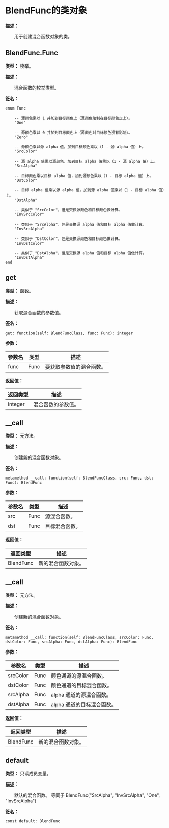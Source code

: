 
# BlendFunc的类对象

**描述：**

&emsp;&emsp;用于创建混合函数对象的类。

## BlendFunc.Func

**类型：** 枚举。

**描述：**

&emsp;&emsp;混合函数的枚举类型。

**签名：**
```tl
enum Func

	-- 源颜色乘以 1 并加到目标颜色上（源颜色绘制在目标颜色之上）。
	"One"

	-- 源颜色乘以 0 并加到目标颜色上（源颜色对目标颜色没有影响）。
	"Zero"

	-- 源颜色乘以源 alpha 值，加到目标颜色乘以（1 - 源 alpha 值）上。
	"SrcColor"

	-- 源 alpha 值乘以源颜色，加到目标 alpha 值乘以（1 - 源 alpha 值）上。
	"SrcAlpha"

	-- 目标颜色乘以目标 alpha 值，加到源颜色乘以（1 - 目标 alpha 值）上。
	"DstColor"

	-- 目标 alpha 值乘以源 alpha 值，加到源 alpha 值乘以（1 - 目标 alpha 值）上。
	"DstAlpha"

	-- 类似于 "SrcColor"，但是交换源颜色和目标颜色做计算。
	"InvSrcColor"

	-- 类似于 "SrcAlpha"，但是交换源 alpha 值和目标 alpha 值做计算。
	"InvSrcAlpha"

	-- 类似于 "DstColor"，但是交换源颜色和目标颜色做计算。
	"InvDstColor"

	-- 类似于 "DstAlpha"，但是交换源 alpha 值和目标 alpha 值做计算。
	"InvDstAlpha"
end
```

## get

**类型：** 函数。

**描述：**

&emsp;&emsp;获取混合函数的参数值。

**签名：**
```tl
get: function(self: BlendFuncClass, func: Func): integer
```

**参数：**

| 参数名 | 类型 | 描述 |
| --- | --- | --- |
| func | Func | 要获取参数值的混合函数。 |

**返回值：**

| 返回类型 | 描述 |
| --- | --- |
| integer | 混合函数的参数值。 |

## __call

**类型：** 元方法。

**描述：**

&emsp;&emsp;创建新的混合函数对象。

**签名：**
```tl
metamethod __call: function(self: BlendFuncClass, src: Func, dst: Func): BlendFunc
```

**参数：**

| 参数名 | 类型 | 描述 |
| --- | --- | --- |
| src | Func | 源混合函数。 |
| dst | Func | 目标混合函数。 |

**返回值：**

| 返回类型 | 描述 |
| --- | --- |
| BlendFunc | 新的混合函数对象。 |

## __call

**类型：** 元方法。

**描述：**

&emsp;&emsp;创建新的混合函数对象。

**签名：**
```tl
metamethod __call: function(self: BlendFuncClass, srcColor: Func, dstColor: Func, srcAlpha: Func, dstAlpha: Func): BlendFunc
```

**参数：**

| 参数名 | 类型 | 描述 |
| --- | --- | --- |
| srcColor | Func | 颜色通道的源混合函数。 |
| dstColor | Func | 颜色通道的目标混合函数。 |
| srcAlpha | Func | alpha 通道的源混合函数。 |
| dstAlpha | Func | alpha 通道的目标混合函数。 |

**返回值：**

| 返回类型 | 描述 |
| --- | --- |
| BlendFunc | 新的混合函数对象。 |

## default

**类型：** 只读成员变量。

**描述：**

&emsp;&emsp;默认的混合函数。
等同于 BlendFunc("SrcAlpha", "InvSrcAlpha", "One", "InvSrcAlpha")

**签名：**
```tl
const default: BlendFunc
```
